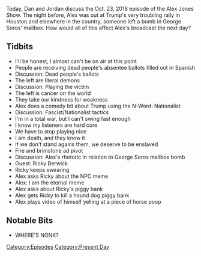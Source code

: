 {{DEFAULTSORT:
    #_EPISODE_0220:October 23, 2018
}}{{Episode
    | title           = October 23, 2018
    | caption         = Listen to this episode on [https://knowledgefight.libsyn.com/knowledge-fight-october-23-2018 Libsyn] [https://open.spotify.com/episode/1crqf7ieGRdTIVdLiRUohi Spotify], Read the [[Transcript/220: October 23, 2018|Unofficial Transcript]]
    | episodeNumber   = 220
    | length          = 01:27:02
    | airDate         = October 24, 2018
    | coverageDate    = October 23, 2018
    | episodeType     = [[:Category:Present Day|Present Day]]
    | appearance      = [[George Soros]], [[Ricky Berwick]]
    | oocDrop         = I dreamed all night about Trump
    | previousEpisode = [[219: March 13, 2009]]
    | nextEpisode     = [[221: October 24, 2018]]
}}

{{Stub}}

Today, Dan and Jordan discuss the Oct. 23, 2018 episode of the Alex Jones Show. The night before, Alex was out at Trump's very troubling rally in Houston and elsewhere in the country, someone left a bomb in George Soros' mailbox. How would all of this affect Alex's broadcast the next day?

==Tidbits==

*I'll be honest, I almost can't be on air at this point
*People are receiving dead people's absentee ballots filled out in Spanish
*Discussion: Dead people's ballots
*The left are literal demons
*Discussion: Playing the victim
*The left is cancer on the world
*They take our kindness for weakness
*Alex does a comedy bit about Trump using the N-Word: Nationalist
*Discussion: Fascist/Nationalist tactics
*I'm in a total war, but I can't swing fast enough
*I know my listeners are hard core
*We have to stop playing nice
*I am death, and they know it
*If we don't stand agains them, we deserve to be enslaved
*Fire and brimstone ad pivot
*Discussion: Alex's rhetoric in relation to George Soros mailbox bomb
*Guest: Ricky Berwick
*Ricky keeps swearing
*Alex asks Ricky about the NPC meme
*Alex: I am the eternal meme
*Alex asks about Ricky's piggy bank
*Alex gets Ricky to kill a hound dog piggy bank
*Alex plays video of himself yelling at a piece of horse poop

==Notable Bits==

*WHERE'S NONK?

[[Category:Episodes]]
[[Category:Present Day]]

